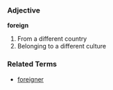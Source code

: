 ===Adjective===
'''foreign'''

# From a different country
# Belonging to a different culture

===Related Terms===
*[[foreigner]]